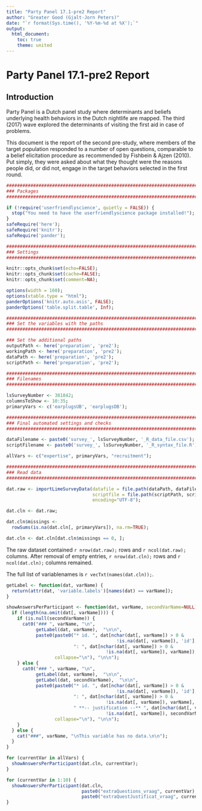 ```yaml
---
title: "Party Panel 17.1-pre2 Report"
author: "Greater Good (Gjalt-Jorn Peters)"
date: "`r format(Sys.time(), '%Y-%m-%d at %X');`"
output:
  html_document:
    toc: true
    theme: united
---
```


Party Panel 17.1-pre2 Report
============================

Introduction
------------

Party Panel is a Dutch panel study where determinants and beliefs underlying health behaviors in the Dutch nightlife are mapped. The third (2017) wave explored the determinants of visiting the first aid in case of problems.

This document is the report of the second pre-study, where members of the target population responded to a number of open questions, comparable to a belief elicitation procedure as recommended by Fishbein & Ajzen (2010). Put simply, they were asked about what they thought were the reasons people did, or did not, engage in the target behaviors selected in the first round.

```r

########################################################################
### Packages
########################################################################

if (!require('userfriendlyscience', quietly = FALSE)) {
  stop("You need to have the userfriendlyscience package installed!");
}
safeRequire('here');
safeRequire('knitr');
safeRequire('pander');

########################################################################
### Settings
########################################################################

knitr::opts_chunk$set(echo=FALSE);
knitr::opts_chunk$set(cache=FALSE);
knitr::opts_chunk$set(comment=NA);

options(width = 160);
options(xtable.type = "html");
panderOptions('knitr.auto.asis', FALSE);
panderOptions('table.split.table', Inf);

########################################################################
### Set the variables with the paths
########################################################################

### Set the additional paths
outputPath <- here('preparation', 'pre2');
workingPath <- here('preparation', 'pre2');
dataPath <- here('preparation', 'pre2');
scriptPath <- here('preparation', 'pre2');

########################################################################
### Filenames
########################################################################

lsSurveyNumber <- 381842;
columnsToShow <- 10:35;
primaryVars <- c('earplugsUB', 'earplugsDB');

########################################################################
### Final automated settings and checks
########################################################################

dataFilename <- paste0('survey_', lsSurveyNumber, '_R_data_file.csv');
scriptFilename <- paste0('survey_', lsSurveyNumber, '_R_syntax_file.R');

allVars <- c("expertise", primaryVars, "recruitment");

########################################################################
### Read data
########################################################################

dat.raw <- importLimeSurveyData(datafile = file.path(dataPath, dataFilename),
                                scriptfile = file.path(scriptPath, scriptFilename),
                                encoding="UTF-8");

dat.cln <- dat.raw;

dat.cln$missings <-
  rowSums(is.na(dat.cln[, primaryVars]), na.rm=TRUE);

dat.cln <- dat.cln[dat.cln$missings == 0, ];

```

The raw dataset contained `r nrow(dat.raw);` rows and `r ncol(dat.raw);` columns. After removal of empty entries, `r nrow(dat.cln);` rows and `r ncol(dat.cln);` columns remained.

The full list of variablenames is `r vecTxt(names(dat.cln));`.

```r

getLabel <- function(dat, varName) {
  return(attr(dat, 'variable.labels')[names(dat) == varName]);
}

showAnswersPerParticipant <- function(dat, varName, secondVarName=NULL) {
  if (length(na.omit(dat[, varName]))) {
    if (is.null(secondVarName)) {
      cat0("### ", varName, "\n",
           getLabel(dat, varName),  "\n\n",
           paste0(paste0("* id. ", dat[nchar(dat[, varName]) > 0 &
                                         !is.na(dat[, varName]), 'id'],
                         ": ", dat[nchar(dat[, varName]) > 0 &
                                     !is.na(dat[, varName]), varName]),
                  collapse="\n"), "\n\n");
    } else {
      cat0("### ", varName, "\n",
           getLabel(dat, varName),  "\n\n",
           getLabel(dat, secondVarName),  "\n\n",
           paste0(paste0("* id. ", dat[nchar(dat[, varName]) > 0 &
                                         !is.na(dat[, varName]), 'id'],
                         ": ", dat[nchar(dat[, varName]) > 0 &
                                     !is.na(dat[, varName]), varName],
                         " **-- justification --** ", dat[nchar(dat[, varName]) > 0 &
                                     !is.na(dat[, varName]), secondVarName]),
                  collapse="\n"), "\n\n");
    }
  } else {
    cat("###", varName, "\nThis variable has no data.\n\n");
  }
}

for (currentVar in allVars) {
  showAnswersPerParticipant(dat.cln, currentVar);
}

for (currentVar in 1:10) {
  showAnswersPerParticipant(dat.cln,
                            paste0("extraQuestions_vraag", currentVar),
                            paste0("extraQuestJustificat_vraag", currentVar));
}

```

